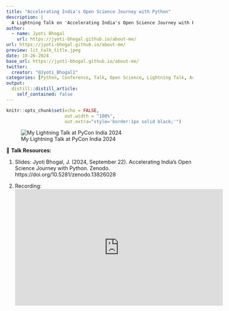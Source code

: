 ```yaml
---
title: "Accelerating India's Open Science Journey with Python"
description: |
  A Lightning Talk on 'Accelerating India's Open Science Journey with Python' at the PyCon India 2024 Conference.
author:
  - name: Jyoti Bhogal
    url: https://jyoti-bhogal.github.io/about-me/
url: https://jyoti-bhogal.github.io/about-me/
preview: lit_talk_title.jpeg
date: 10-26-2024
base_url: https://jyoti-bhogal.github.io/about-me/
twitter:
  creator: "@Jyoti_Bhogal1"
categories: [Python, Conference, Talk, Open Science, Lightning Talk, Accessibility, Open Source, Bengaluru, India, In Person]
output:
  distill::distill_article:
    self_contained: false
---
```

  
  
```r
knitr::opts_chunk$set(echo = FALSE,
                      out.width = "100%",
                      out.extra="style='border:1px solid black;'")
```

![My Lightning Talk at PyCon India 2024](lit_talk_title.jpeg)

🔑 **Talk Resources:** 

1. Slides: Jyoti Bhogal, J. (2024, September 22). Accelerating India's Open Science Journey with Python. Zenodo. https://doi.org/10.5281/zenodo.13826028 

2. Recording:
<iframe width="560" height="315" src="https://www.youtube.com/embed/lX896C6QUsE?si=3RwkwLRfNdqWATzb&amp;start=1060" title="YouTube video player" frameborder="0" allow="accelerometer; autoplay; clipboard-write; encrypted-media; gyroscope; picture-in-picture; web-share" referrerpolicy="strict-origin-when-cross-origin" allowfullscreen></iframe>

